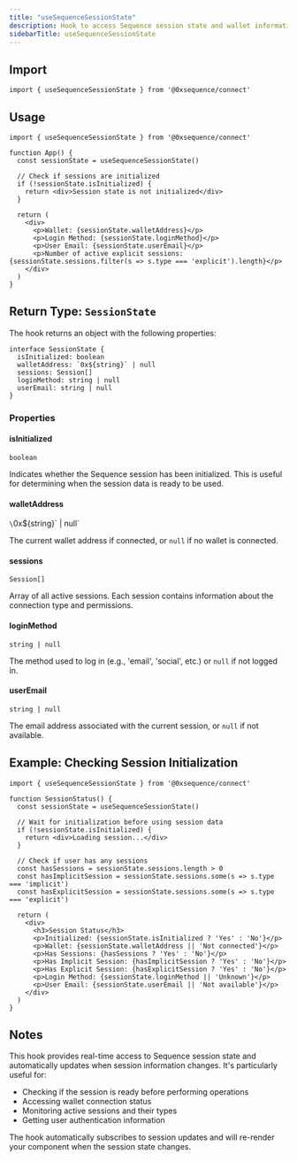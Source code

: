 ```yaml
---
title: "useSequenceSessionState"
description: Hook to access Sequence session state and wallet information
sidebarTitle: useSequenceSessionState
---
```


## Import

```tsx
import { useSequenceSessionState } from '@0xsequence/connect'
```

## Usage

```tsx
import { useSequenceSessionState } from '@0xsequence/connect'

function App() {
  const sessionState = useSequenceSessionState()
  
  // Check if sessions are initialized
  if (!sessionState.isInitialized) {
    return <div>Session state is not initialized</div>
  }
  
  return (
    <div>
      <p>Wallet: {sessionState.walletAddress}</p>
      <p>Login Method: {sessionState.loginMethod}</p>
      <p>User Email: {sessionState.userEmail}</p>
      <p>Number of active explicit sessions: {sessionState.sessions.filter(s => s.type === 'explicit').length}</p>
    </div>
  )
}
```

## Return Type: `SessionState`

The hook returns an object with the following properties:

```tsx
interface SessionState {
  isInitialized: boolean
  walletAddress: `0x${string}` | null
  sessions: Session[]
  loginMethod: string | null
  userEmail: string | null
}
```

### Properties

#### isInitialized

`boolean`

Indicates whether the Sequence session has been initialized. This is useful for determining when the session data is ready to be used.

#### walletAddress

`\`0x${string}\` | null`

The current wallet address if connected, or `null` if no wallet is connected.

#### sessions

`Session[]`

Array of all active sessions. Each session contains information about the connection type and permissions.

#### loginMethod

`string | null`

The method used to log in (e.g., 'email', 'social', etc.) or `null` if not logged in.

#### userEmail

`string | null`

The email address associated with the current session, or `null` if not available.

## Example: Checking Session Initialization

```tsx
import { useSequenceSessionState } from '@0xsequence/connect'

function SessionStatus() {
  const sessionState = useSequenceSessionState()
  
  // Wait for initialization before using session data
  if (!sessionState.isInitialized) {
    return <div>Loading session...</div>
  }
  
  // Check if user has any sessions
  const hasSessions = sessionState.sessions.length > 0
  const hasImplicitSession = sessionState.sessions.some(s => s.type === 'implicit')
  const hasExplicitSession = sessionState.sessions.some(s => s.type === 'explicit')
  
  return (
    <div>
      <h3>Session Status</h3>
      <p>Initialized: {sessionState.isInitialized ? 'Yes' : 'No'}</p>
      <p>Wallet: {sessionState.walletAddress || 'Not connected'}</p>
      <p>Has Sessions: {hasSessions ? 'Yes' : 'No'}</p>
      <p>Has Implicit Session: {hasImplicitSession ? 'Yes' : 'No'}</p>
      <p>Has Explicit Session: {hasExplicitSession ? 'Yes' : 'No'}</p>
      <p>Login Method: {sessionState.loginMethod || 'Unknown'}</p>
      <p>User Email: {sessionState.userEmail || 'Not available'}</p>
    </div>
  )
}
```

## Notes

This hook provides real-time access to Sequence session state and automatically updates when session information changes. It's particularly useful for:

- Checking if the session is ready before performing operations
- Accessing wallet connection status
- Monitoring active sessions and their types
- Getting user authentication information

The hook automatically subscribes to session updates and will re-render your component when the session state changes.

